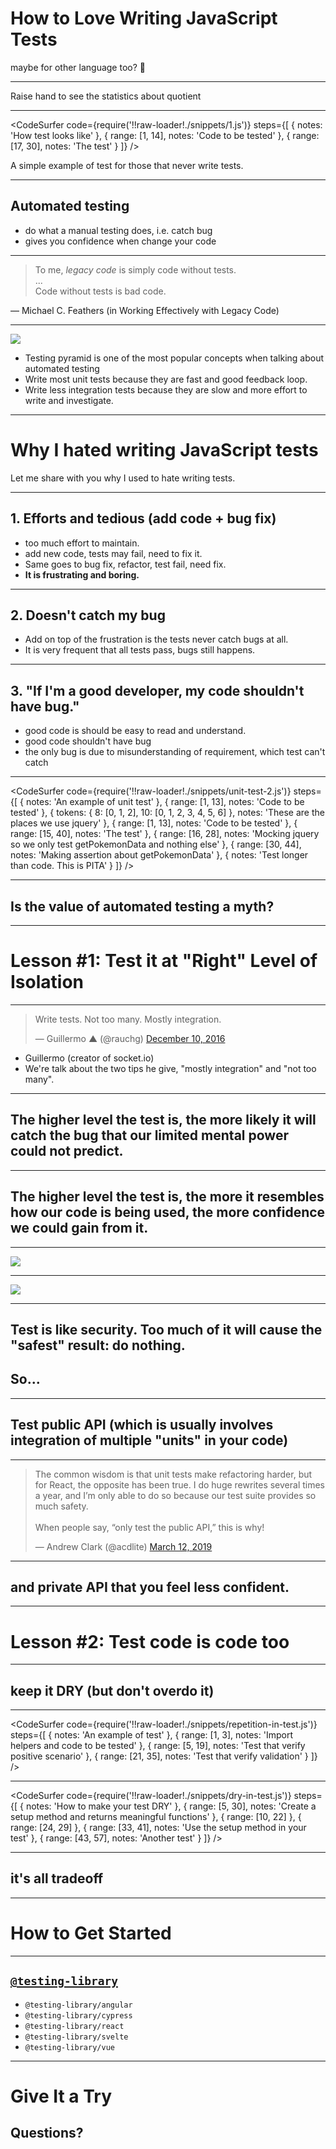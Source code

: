 

<Head>
  <title>How to Love Writing JavaScript Tests</title>
</Head>


# How to Love Writing JavaScript Tests

maybe for other language too? 🤷

---

<TestingQuotient />

<Notes>

Raise hand to see the statistics about quotient

</Notes>

---

<CodeSurfer
  code={require('!!raw-loader!./snippets/1.js')}
  steps={[
    { notes: 'How test looks like' },
    { range: [1, 14], notes: 'Code to be tested' },
    { range: [17, 30], notes: 'The test' }
  ]}
/>

<Notes>

A simple example of test for those that never write tests.

</Notes>

---

## Automated testing

- do what a manual testing does, i.e. catch bug
- gives you confidence when change your code

---

> To me, _legacy code_ is simply code without tests. <br />... <br /> Code without tests is bad code.

&mdash; Michael C. Feathers (in Working Effectively with Legacy Code)

---

<Image src="images/testing_pyramid.png" />

<Notes>

- Testing pyramid is one of the most popular concepts when talking about automated testing
- Write most unit tests because they are fast and good feedback loop.
- Write less integration tests because they are slow and more effort to write and investigate.

</Notes>

---

# Why I hated writing JavaScript tests

<Notes>

Let me share with you why I used to hate writing tests.

</Notes>

---

## 1. Efforts and tedious (add code + bug fix)

<Notes>

- too much effort to maintain.
- add new code, tests may fail, need to fix it.
- Same goes to bug fix, refactor, test fail, need fix.
- **It is frustrating and boring.**

</Notes>

---

## 2. Doesn't catch my bug

<Notes>

- Add on top of the frustration is the tests never catch bugs at all.
- It is very frequent that all tests pass, bugs still happens.

</Notes>

---

## 3. "If I'm a good developer, my code shouldn't have bug."

<Notes>

- good code is should be easy to read and understand.
- good code shouldn't have bug
- the only bug is due to misunderstanding of requirement, which test can't catch

</Notes>

---

<CodeSurfer
  code={require('!!raw-loader!./snippets/unit-test-2.js')}
  steps={[
    { notes: 'An example of unit test' },
    { range: [1, 13], notes: 'Code to be tested' },
    {
      tokens: {
        8: [0, 1, 2],
        10: [0, 1, 2, 3, 4, 5, 6]
      },
      notes: 'These are the places we use jquery'
    },
    { range: [1, 13], notes: 'Code to be tested' },
    { range: [15, 40], notes: 'The test' },
    {
      range: [16, 28],
      notes:
        'Mocking jquery so we only test getPokemonData and nothing else'
    },
    {
      range: [30, 44],
      notes: 'Making assertion about getPokemonData'
    },
    {
      notes: 'Test longer than code. This is PITA'
    }
  ]}
/>

---


## Is the value of automated testing a myth?

---

# Lesson #1: Test it at "Right" Level of Isolation

---

<blockquote className="twitter-tweet">
  <p lang="en" dir="ltr">
    Write tests. Not too many. Mostly integration.
  </p>
  &mdash; Guillermo ▲ (@rauchg) <a href="https://twitter.com/rauchg/status/807626710350839808?ref_src=twsrc%5Etfw">December 10, 2016</a>
</blockquote>

<Notes>

- Guillermo (creator of socket.io)
- We're talk about the two tips he give, "mostly integration" and "not too many".

</Notes>

---

## The higher level the test is, the more likely it will catch the bug that our limited mental power could not predict.

---

## The higher level the test is, the more it resembles how our code is being used, the more confidence we could gain from it.

---

<Image src="images/man_push_up.gif" />

---

<Image src="images/testing_pyramid_with_tradeoff.png" />

---

## Test is like security. Too much of it will cause the "safest" result: do nothing.

## So...

---

## Test public API (which is usually involves integration of multiple "units" in your code)

---

<blockquote className="twitter-tweet">
  <p lang="en" dir="ltr">
    The common wisdom is that unit tests make refactoring harder, but
    for React, the opposite has been true. I do huge rewrites several
    times a year, and I’m only able to do so because our test suite
    provides so much safety.
    <br />
    <br />
    When people say, “only test the public API,” this is why!
  </p>
  &mdash; Andrew Clark (@acdlite)
  <a href="https://twitter.com/acdlite/status/1105318434085040128?ref_src=twsrc%5Etfw">
    March 12, 2019
  </a>
</blockquote>

---

## and private API that you feel less confident.

---

# Lesson #2: Test code is code too

---

## keep it DRY (but don't overdo it)

---

<CodeSurfer
  code={require('!!raw-loader!./snippets/repetition-in-test.js')}
  steps={[
    { notes: 'An example of test' },
    { range: [1, 3], notes: 'Import helpers and code to be tested' },
    { range: [5, 19], notes: 'Test that verify positive scenario' },
    {
      range: [21, 35],
      notes: 'Test that verify validation'
    }
  ]}
/>

---

<CodeSurfer
  code={require('!!raw-loader!./snippets/dry-in-test.js')}
  steps={[
    { notes: 'How to make your test DRY' },
    {
      range: [5, 30],
      notes: 'Create a setup method and returns meaningful functions'
    },
    {
      range: [10, 22]
    },
    {
      range: [24, 29]
    },
    { range: [33, 41], notes: 'Use the setup method in your test' },
    {
      range: [43, 57],
      notes: 'Another test'
    }
  ]}
/>

---

## it's all tradeoff

---

# How to Get Started

---

## [`@testing-library`](https://testing-library.com/)

- `@testing-library/angular`
- `@testing-library/cypress`
- `@testing-library/react`
- `@testing-library/svelte`
- `@testing-library/vue`

---


# Give It a Try

<Appear>
  <h2>Questions?</h2>
</Appear>

<Scripts scriptSrc="https://platform.twitter.com/widgets.js" />
